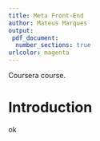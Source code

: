 ```yaml
---
title: Meta Front-End
author: Mateus Marques
output:
 pdf_document:
  number_sections: true
urlcolor: magenta
---
```


Coursera course.

\tableofcontents
\newpage

# Introduction

ok
